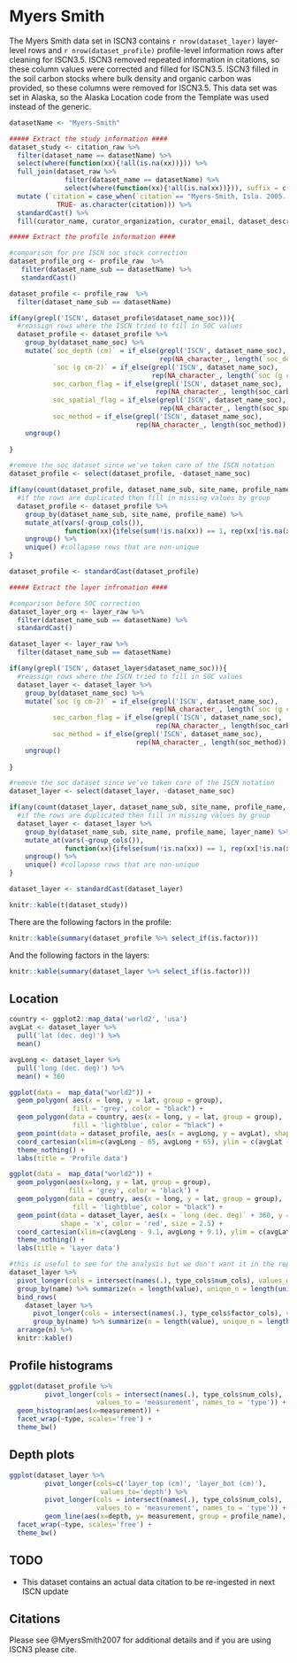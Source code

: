 # Myers Smith

The Myers Smith data set in ISCN3 contains `r nrow(dataset_layer)` layer-level rows and `r nrow(dataset_profile)` profile-level information rows after cleaning for ISCN3.5.
ISCN3 removed repeated information in citations, so these column values were corrected and filled for ISCN3.5.
ISCN3 filled in the soil carbon stocks where bulk density and organic carbon was provided, so these columns were removed for ISCN3.5.
This data set was set in Alaska, so the Alaska Location code from the Template was used instead of the generic.


```r
datasetName <- "Myers-Smith" 

##### Extract the study information ####
dataset_study <- citation_raw %>% 
  filter(dataset_name == datasetName) %>%
  select(where(function(xx){!all(is.na(xx))})) %>%
  full_join(dataset_raw %>% 
              filter(dataset_name == datasetName) %>%
              select(where(function(xx){!all(is.na(xx))})), suffix = c('_citation', '_dataset'))%>%
  mutate (`citation`= case_when(`citation`== "Myers-Smith, Isla. 2005. Soil data for cores from a transect from the center of the BBC collapse scar into the surrounding burn, Bonanza Creek LTER - University of Alaska Fairbanks. BNZ:192, http://www.lter.uaf.edu/data_detail.cfm?datafile_pkey=192." ~ "Myers-Smith, Isla. 2005. Soil data for cores from a transect from the center of the BBC collapse scar into the surrounding burn, Bonanza Creek LTER - University of Alaska Fairbanks. BNZ:192, http://www.lter.uaf.edu/data/data-detail/id/192",
            TRUE~ as.character(citation))) %>%
  standardCast() %>%
  fill(curator_name, curator_organization, curator_email, dataset_description, .direction = "downup" )


```

```r
##### Extract the profile information ####

#comparison for pre ISCN soc stock correction
dataset_profile_org <- profile_raw  %>%
   filter(dataset_name_sub == datasetName) %>%
   standardCast()

dataset_profile <- profile_raw  %>%
  filter(dataset_name_sub == datasetName) 

if(any(grepl('ISCN', dataset_profile$dataset_name_soc))){
  #reassign rows where the ISCN tried to fill in SOC values
  dataset_profile <- dataset_profile %>%
    group_by(dataset_name_soc) %>%
    mutate(`soc_depth (cm)` = if_else(grepl('ISCN', dataset_name_soc),
                                      rep(NA_character_, length(`soc_depth (cm)`)), `soc_depth (cm)`),
           `soc (g cm-2)` = if_else(grepl('ISCN', dataset_name_soc),
                                    rep(NA_character_, length(`soc (g cm-2)`)), `soc (g cm-2)`),
           soc_carbon_flag = if_else(grepl('ISCN', dataset_name_soc),
                                     rep(NA_character_, length(soc_carbon_flag)), soc_carbon_flag),
           soc_spatial_flag = if_else(grepl('ISCN', dataset_name_soc),
                                      rep(NA_character_, length(soc_spatial_flag)), soc_spatial_flag),
           soc_method = if_else(grepl('ISCN', dataset_name_soc), 
                                rep(NA_character_, length(soc_method)), soc_method)) %>%
    ungroup()
  
}

#remove the soc dataset since we've taken care of the ISCN notation
dataset_profile <- select(dataset_profile, -dataset_name_soc)  

if(any(count(dataset_profile, dataset_name_sub, site_name, profile_name)$n > 1)){
  #if the rows are duplicated then fill in missing values by group
  dataset_profile <- dataset_profile %>%
    group_by(dataset_name_sub, site_name, profile_name) %>%
    mutate_at(vars(-group_cols()), 
              function(xx){ifelse(sum(!is.na(xx)) == 1, rep(xx[!is.na(xx)], length(xx)),xx)}) %>% #if there is one value that isn't na then populate the rest of the entry, this fills in the
    ungroup() %>%
    unique() #collapase rows that are non-unique
}

dataset_profile <- standardCast(dataset_profile)
```

```r
##### Extract the layer infromation ####

#comparison before SOC correction
dataset_layer_org <- layer_raw %>%
  filter(dataset_name_sub == datasetName) %>%
  standardCast()

dataset_layer <- layer_raw %>%
  filter(dataset_name_sub == datasetName) 

if(any(grepl('ISCN', dataset_layer$dataset_name_soc))){
  #reassign rows where the ISCN tried to fill in SOC values
  dataset_layer <- dataset_layer %>%
    group_by(dataset_name_soc) %>%
    mutate(`soc (g cm-2)` = if_else(grepl('ISCN', dataset_name_soc),
                                    rep(NA_character_, length(`soc (g cm-2)`)), `soc (g cm-2)`),
           soc_carbon_flag = if_else(grepl('ISCN', dataset_name_soc),
                                     rep(NA_character_, length(soc_carbon_flag)), soc_carbon_flag),
           soc_method = if_else(grepl('ISCN', dataset_name_soc), 
                                rep(NA_character_, length(soc_method)), soc_method)) %>%
    ungroup()
  
}

#remove the soc dataset since we've taken care of the ISCN notation
dataset_layer <- select(dataset_layer, -dataset_name_soc) 

if(any(count(dataset_layer, dataset_name_sub, site_name, profile_name, layer_name)$n > 1)){
  #if the rows are duplicated then fill in missing values by group
  dataset_layer <- dataset_layer %>%
    group_by(dataset_name_sub, site_name, profile_name, layer_name) %>%
    mutate_at(vars(-group_cols()), 
              function(xx){ifelse(sum(!is.na(xx)) == 1, rep(xx[!is.na(xx)], length(xx)),xx)}) %>% #if there is one value that isn't na then populate the rest of the entry, this fills in the
    ungroup() %>%
    unique() #collapase rows that are non-unique
}

dataset_layer <- standardCast(dataset_layer)

```


```r
knitr::kable(t(dataset_study))
```


There are the following factors in the profile:

```r
knitr::kable(summary(dataset_profile %>% select_if(is.factor)))
```

And the following factors in the layers:
```r
knitr::kable(summary(dataset_layer %>% select_if(is.factor)))
```


## Location
```r
country <- ggplot2::map_data('world2', 'usa')
avgLat <- dataset_layer %>% 
  pull('lat (dec. deg)') %>%
  mean()

avgLong <- dataset_layer %>% 
  pull('long (dec. deg)') %>%
  mean() + 360

ggplot(data =  map_data("world2")) +
  geom_polygon( aes(x = long, y = lat, group = group),
                fill = 'grey', color = "black") +
  geom_polygon(data = country, aes(x = long, y = lat, group = group),
                fill = 'lightblue', color = "black") +
  geom_point(data = dataset_profile, aes(x = avgLong, y = avgLat), shape = 'x', color = 'red', size = 5) +
  coord_cartesian(xlim=c(avgLong - 65, avgLong + 65), ylim = c(avgLat - 25, avgLat + 25)) +
  theme_nothing() +
  labs(title = 'Profile data')

ggplot(data =  map_data("world2")) + 
  geom_polygon(aes(x=long, y = lat, group = group), 
               fill = 'grey', color = 'black') + 
  geom_polygon(data = country, aes(x = long, y = lat, group = group),
                fill = 'lightblue', color = "black") +
  geom_point(data = dataset_layer, aes(x = `long (dec. deg)` + 360, y = `lat (dec. deg)`),
             shape = 'x', color = 'red', size = 2.5) +
  coord_cartesian(xlim=c(avgLong - 9.1, avgLong + 9.1), ylim = c(avgLat - 3.5, avgLat + 3.5)) +
  theme_nothing() +
  labs(title = 'Layer data')
```

```r
#this is useful to see for the analysis but we don't want it in the report
dataset_layer %>%
  pivot_longer(cols = intersect(names(.), type_cols$num_cols), values_drop_na = TRUE) %>%
  group_by(name) %>% summarize(n = length(value), unique_n = length(unique(value))) %>%
  bind_rows(
    dataset_layer %>%
      pivot_longer(cols = intersect(names(.), type_cols$factor_cols), values_drop_na = TRUE) %>%
      group_by(name) %>% summarize(n = length(value), unique_n = length(unique(value))) ) %>%
  arrange(n) %>%
  knitr::kable()
```

## Profile histograms

```r
ggplot(dataset_profile %>%
         pivot_longer(cols = intersect(names(.), type_cols$num_cols), 
                      values_to = 'measurement', names_to = 'type')) +
  geom_histogram(aes(x=measurement)) +
  facet_wrap(~type, scales='free') +
  theme_bw()
```

## Depth plots

```r
ggplot(dataset_layer %>% 
         pivot_longer(cols=c('layer_top (cm)', 'layer_bot (cm)'),
                       values_to='depth') %>%
         pivot_longer(cols = intersect(names(.), type_cols$num_cols), 
                      values_to = 'measurement', names_to = 'type')) +
         geom_line(aes(x=depth, y= measurement, group = profile_name), alpha = 0.5) +
  facet_wrap(~type, scales='free') +
  theme_bw()
```

## TODO

- This dataset contains an actual data citation to be re-ingested in next ISCN update

## Citations

Please see @MyersSmith2007 for additional details and if you are using ISCN3 please cite.
